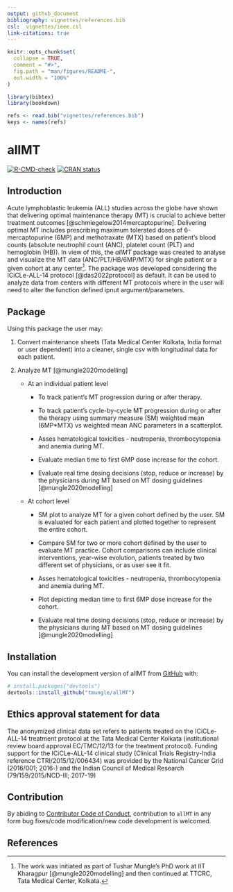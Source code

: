 ```yaml
---
output: github_document
bibliography: vignettes/references.bib
csl:  vignettes/ieee.csl
link-citations: true
---
```


<!-- README.md is generated from README.Rmd. Please edit that file -->

```r
knitr::opts_chunk$set(
  collapse = TRUE,
  comment = "#>",
  fig.path = "man/figures/README-",
  out.width = "100%"
)
```

```r
library(bibtex)
library(bookdown)

refs <- read.bib("vignettes/references.bib")
keys <- names(refs)
```

# allMT

<!-- badges: start -->
[![R-CMD-check](https://github.com/tmungle/allMT/actions/workflows/R-CMD-check.yaml/badge.svg)](https://github.com/tmungle/allMT/actions/workflows/R-CMD-check.yaml)
[![CRAN status](https://www.r-pkg.org/badges/version/allMT)](https://CRAN.R-project.org/package=allMT)
<!-- badges: end -->


## Introduction

Acute lymphoblastic leukemia (ALL) studies across the globe have shown that delivering optimal maintenance therapy (MT) is crucial to achieve better treatment outcomes [@schmiegelow2014mercaptopurine]. Delivering optimal MT includes prescribing maximum tolerated doses of 6-mercaptopurine (6MP) and methotraxate (MTX) based on patient's blood counts (absolute neutrophil count (ANC), platelet count (PLT) and hemoglobin (HB)). In view of this, the *allMT* package was created to analyse and visualize the MT data (ANC/PLT/HB/6MP/MTX) for single patient or a given cohort at any center[^1]. The package was developed considering the ICiCLe-ALL-14 protocol [@das2022protocol] as default. It can be used to analyze data from centers with different MT protocols where in the user will need to alter the function defined ipnut argument/parameters.

[^1]: The work was initiated as part of Tushar Mungle's PhD work at IIT Kharagpur [@mungle2020modelling] and then continued at TTCRC, Tata Medical Center, Kolkata.

## Package

Using this package the user may:

1.  Convert maintenance sheets (Tata Medical Center Kolkata, India format or user dependent) into a cleaner, single csv with longitudinal data for each patient.

2.  Analyze MT [@mungle2020modelling]

    -   At an individual patient level

        -   To track patient's MT progression during or after therapy.

        -   To track patient's cycle-by-cycle MT progression during or after the therapy using summary measure (SM) weighted mean (6MP\*MTX) vs weighted mean ANC parameters in a scatterplot.

        -   Asses hematological toxicities - neutropenia, thrombocytopenia and anemia during MT.

        -   Evaluate median time to first 6MP dose increase for the cohort.

        -   Evaluate real time dosing decisions (stop, reduce or increase) by the physicians during MT based on MT dosing guidelines [@mungle2020modelling]

    -   At cohort level

        -   SM plot to analyze MT for a given cohort defined by the user. SM is evaluated for each patient and plotted together to represent the entire cohort.

        -   Compare SM for two or more cohort defined by the user to evaluate MT practice. Cohort comparisons can include clinical interventions, year-wise evolution, patients treated by two different set of physicians, or as user see it fit.

        -   Asses hematological toxicities - neutropenia, thrombocytopenia and anemia during MT.

        -   Plot depicting median time to first 6MP dose increase for the cohort.

        -   Evaluate real time dosing decisions (stop, reduce or increase) by the physicians during MT based on MT dosing guidelines [@mungle2020modelling]

<!-- You'll still need to render `README.Rmd` regularly, to keep `README.md` up-to-date. `devtools::build_readme()` is handy for this. You could also use GitHub Actions to re-render `README.Rmd` every time you push. An example workflow can be found here: <https://github.com/r-lib/actions/tree/v1/examples>. -->

## Installation

You can install the development version of allMT from [GitHub](https://github.com/) with:

``` r
# install.packages("devtools")
devtools::install_github("tmungle/allMT")
```

## Ethics approval statement for data

The anonymized clinical data set refers to patients treated on the ICiCLe-ALL-14 treatment protocol at the Tata Medical Center Kolkata (institutional review board approval EC/TMC/12/13 for the treatment protocol). Funding support for the ICiCLe-ALL-14 clinical study (Clinical Trials Registry-India reference CTRI/2015/12/006434) was provided by the National Cancer Grid (2016/001; 2016-) and the Indian Council of Medical Research (79/159/2015/NCD-III; 2017-19)

## Contribution

By abiding to [Contributor Code of Conduct](https://www.contributor-covenant.org/version/2/1/code_of_conduct/), contribution to `allMT` in any form bug fixes/code modification/new code development is welcomed.

## References
